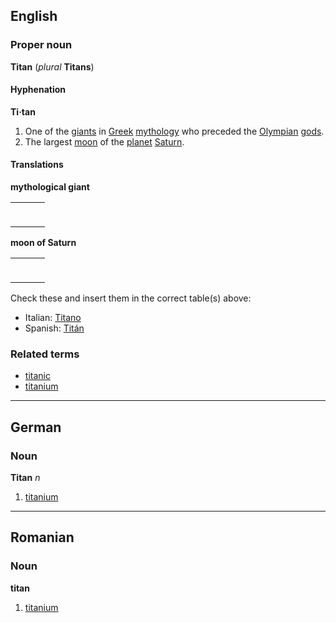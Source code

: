 ==English==
===Proper noun===
'''Titan''' (''plural'' '''Titans''')

====Hyphenation====
'''Ti·tan'''
#One of the [[giant]]s in [[Greek]] [[mythology]] who preceded the [[Olympian]] [[god]]s.
#The largest [[moon]] of the [[planet]] [[Saturn]].

====Translations====

'''mythological giant'''
{| border=0  width=100%
|-
|bgcolor="#FFFFE0" valign=top width=48%|
{|
|}
| width=1% |
|bgcolor="#FFFFE0" valign=top width=48%|
{|
|}
|}

'''moon of Saturn'''
{| border=0  width=100%
|-
|bgcolor="#FFFFE0" valign=top width=48%|
{|
|}
| width=1% |
|bgcolor="#FFFFE0" valign=top width=48%|
{|
|}
|}

Check these and insert them in the correct table(s) above:
*Italian: [[Titano]]
*Spanish: [[Titán]]

===Related terms===
*[[titanic]]
*[[titanium]]

----
==German==
===Noun===
'''Titan''' ''n''

#[[titanium]]

----
==Romanian==
===Noun===
'''titan'''

#[[titanium]]